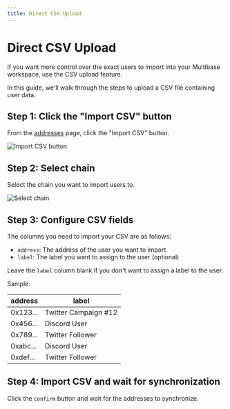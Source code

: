 ```yaml
---
title: Direct CSV Upload
---
```



# Direct CSV Upload

If you want more control over the exact users to import into your Multibase workspace, use the CSV upload feature.

In this guide, we'll walk through the steps to upload a CSV file containing user data.

## Step 1: Click the "Import CSV" button

From the [addresses](https://app.multibase.co/addresses) page, click the "Import CSV" button.

<Image 
    className="mt-4 rounded-lg shadow-md"
    src="/images/import/csv1.png"
    alt="Import CSV button"
    unoptimized={true}
    width={150} 
    height={100}
/>

## Step 2: Select chain

Select the chain you want to import users to.

<Image 
    className="mt-4 rounded-lg shadow-md"
    src="/images/import/csv2.png"
    alt="Select chain"
    unoptimized={true}
    width={400} 
    height={300}
/>

## Step 3: Configure CSV fields

The columns you need to import your CSV are as follows:

- `address`: The address of the user you want to import
- `label`: The label you want to assign to the user (optional)

Leave the `label` column blank if you don't want to assign a label to the user.

Sample:

| address | label |
| ------- | ----- |
| 0x123... | Twitter Campaign #12  |
| 0x456... | Discord User |
| 0x789... | Twitter Follower |
| 0xabc... | Discord User |
| 0xdef... | Twitter Follower |

## Step 4: Import CSV and wait for synchronization

Click the `confirm` button and wait for the addresses to synchronize.